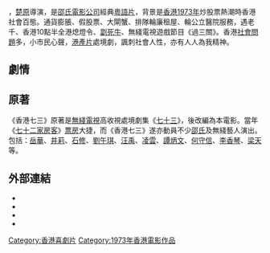{{not|1973年香港}}
{{about|1974年香港電影|1973年首播的香港無綫電視處境劇|七十三 (電視劇)}}
{{Infobox Film
|片名          = 香港73
|電影原名      = ''{{lang|en|Hong Kong 73}}''
|圖像          = 香港七三 1974.jpg
|圖像說明      = 電影海報
|導演          = [[楚原|楚原]]
|監製          = [[邵逸夫|邵逸夫]]、余經緯
|製片          = 陳列
|編劇          = [[楚原|楚原]]
|劇本          = 
|故事          = 
|原著          = 
|旁白          = 
|統籌          = 
|主演          = [[岳華|岳華]]、[[井莉|井莉]]、[[石修|石修]]<br>[[劉午琪|劉午琪]]、[[汪禹|汪禹]]、[[凌雲|凌雲]]<br>[[譚炳文|譚炳文]]、[[何守信|何守信]]<br>[[李香琴|李香琴]]、[[梁天_(香港)|梁天]]
|副標題        = 
|片尾曲        = 
|配樂          = 王福齡
|攝影          = 黃捷
|剪輯          = 姜興隆
|製片商        = [[邵氏兄弟（香港）|邵氏兄弟有限公司]]
|發行商        = [[邵氏兄弟（香港）|邵氏兄弟有限公司]]
|上映日期      = {{film date|1974|4|24}}
|發行日期      = 
|片長          = 95 分鐘
|產地          = {{英屬香港電影}}
|語言          = 粵語
|官方網站      = 
|預算          = 
|票房          = 
|amg_id      = 
|imdb_id     = tt0071618
}}
{{engname|《香港73》|''Hong Kong 73''}}，[[楚原|楚原]]導演，是[[邵氏電影公司|邵氏電影公司]]經典[[粵語片|粵語片]]，背景是[[香港1973年|香港1973年]]炒股票熱潮時香港社會百態。通貨膨脹、假股票、大閘蟹、排隊輪廉租屋、輪公立醫院服務，遇老千、香港10點半全港熄燈令、[[打劫|劏死牛]]、無綫電視遊戲節目《過三關》。香港[[社會問題|社會問題]]多，小市民心聲，[[港產片|港產片]]處境劇，諷刺社會人性，亦有人人為我精神。

==劇情==
{{no plot}}

==原著==
《香港七三》原著是[[無綫電視|無綫電視]]高收視處境劇集《[[七十三_(電視劇)|七十三]]》，後改編為本電影。當年《[[七十二家房客|七十二家房客]]》[[票房|票房]]大捷，而《香港七三》遂亦動員不少[[邵氏|邵氏]]及無綫藝人演出。包括：[[岳華|岳華]]、[[井莉|井莉]]、[[石修|石修]]、[[劉午琪|劉午琪]]、[[汪禹|汪禹]]、[[凌雲|凌雲]]、[[譚炳文|譚炳文]]、[[何守信|何守信]]、[[李香琴|李香琴]]、[[梁天_(香港)|梁天]]等。

==外部連結==
*{{hkmdb title|5497|香港73}}
*{{Mtime|19650|香港73}}
*{{douban|title=香港73}}
*{{imdb title|0071618|香港73}}

[[Category:香港喜劇片|Category:香港喜劇片]]
[[Category:1973年香港電影作品|Category:1973年香港電影作品]]
